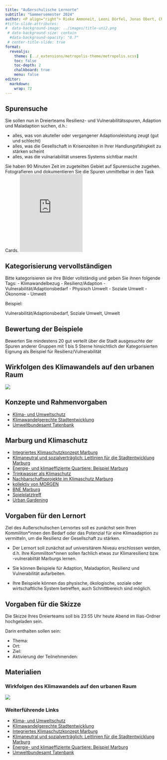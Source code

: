 ```yaml
---
title: "Außerschulische Lernorte"
subtitle: "Sommersemester 2024"
author: <P align="right"> Rieke Ammoneit, Leoni Dörfel, Jonas Obert, Chris Reudenbach</P>
#title-slide-attributes: 
#  data-background-image: ../images/title-uni2.png
 # data-background-size: contain
  #data-background-opacity: "0.7"
 # center-title-slide: true
format:
  revealjs:
    theme: [../_extensions/metropolis-theme/metropolis.scss]
    toc: false
    toc-depth: 2
    chalkboard: true
    menu: false
editor: 
  markdown: 
    wrap: 72
---
```





## Spurensuche
::: {.callout-tip title="Arbeitsauftrag" icon=false}
Sie sollen nun in Dreierteams Resilienz- und Vulnerabilitätsspuren, Adaption und Maladaption suchen, d.h.:

-   alles, was von akuteller oder vergangener Adaptionsleistung zeugt (gut und schlecht)
-   alles, was die Gesellschaft in Krisenzeiten in Ihrer Handlungsfähigkeit zu stärken scheint
-   alles, was die vulnariabilität unseres Systems sichtbar macht

Sie haben 90 Minuten Zeit im zugeteilten Gebiet auf Spurensuche zugehen. Fotografieren und dokumentieren Sie die Spuren unmittelbar in den Task Cards.
<iframe src="https://www.taskcards.de/#/board/5bf6b048-ad03-456a-8dd9-cd509b4a2467?token=170a8896-4624-4a6c-b60c-d7c2c86f2c78" style="border:0px;width:40%;height:250px" allowfullscreen="true" webkitallowfullscreen="true" mozallowfullscreen="true"></iframe>
:::

## Kategorisierung vervollständigen
Bitte kategorisieren sie ihre Bilder vollständig und geben Sie ihnen folgende Tags:
- Klimawandelbezug
  - Resilienz/Adaption 
  - Vulnerabilität/Adaptionsbedarf
    - Physisch Umwelt
    - Soziale Umwelt
    - Ökonomie
    - Umwelt

Beispiel:

 Vulnerabilität/Adaptionsbedarf, Soziale Umwelt, Umwelt
  

## Bewertung der Beispiele

Bewerten Sie mindestens 20 gut verteilt über die Stadt ausgesuchte der Spuren anderer Gruppen mit 1 bis 5 Sterne hinsichtlich der Kategorisierten Eignung als Beispiel für Resilienz/Vulnerabilität


## Wirkfolgen des Klimawandels auf den urbanen Raum
![](../images/KlimawandelStadt.png){fig-align="center"}


## Konzepte und Rahmenvorgaben 

- [Klima- und Umweltschutz](https://www.nationale-stadtentwicklungspolitik.de/NSPWeb/DE/Themen/Themenuebersicht/Klima-und-Umweltschutz/klima-und-umweltschutz_node.html)
- [Klimawandelgerechte Stadtentwicklung](https://www.nationale-stadtentwicklungspolitik.de/NSP/SharedDocs/Publikationen/DE_Ressorforschung/klimagerechte_stadtentwicklung.pdf%3F__blob%3DpublicationFile%26v%3D1&ved=2ahUKEwiSnq3TobOFAxWe7LsIHaCCATAQFnoECDEQAQ&usg=AOvVaw1ooYsFSQLGcF2xTpoKPcgA)
- [Umweltbundesamt Tatenbank](https://www.umweltbundesamt.de/themen/klima-energie/klimafolgen-anpassung/werkzeuge-der-anpassung/tatenbank?kompass_tags_f_action=85070&page=5)

## Marburg und Klimaschutz

- [Integriertes Klimaschutzkonzept Marburg](https://www.marburg.de/portal/seiten/integriertes-klimaschutzkonzept-der-stadt-marburg-900000629-23001.html)
- [Klimaneutral und sozialverträglich: Leitlinien für die Stadtentwicklung Marburg](https://www.marburg.de/portal/seiten/klimaneutral-und-sozialvertraeglich-leitlinien-fuer-die-stadtentwicklung-900002968-23001.html)
- [Energie- und klimaeffiziente Quartiere: Beispiel Marburg](https://www.bbsr.bund.de/BBSR/DE/veroeffentlichungen/izr/2012/5_6/Inhalt/izr-5-6-2012-komplett-dl.pdf?__blob=publicationFile&v=1)
- [Trinkwasser als Klimaschutz](https://www.marburg.de/portal/seiten/trinkwasser-als-klimaschutz-900001906-23001.html?rubrik=900000045)
- [Nachbarschaftsprojekte im Klimaschutz Marburg](https://www.marburg.de/portal/seiten/nachbarschaftsprojekte-im-klimaschutz-900002387-23001.html)
- [kollektiv von MORGEN](https://www.bne-marburg.de/organisation/kollektiv-von-morgen-e-v/)
- [BNE Marburg](https://www.bne-marburg.de/)
- [Spielplatztreff](https://www.spielplatztreff.de/spielplatz/maerchenspielplatz-in-marburg_4766)
- [Urban Gardening](https://www.uni-marburg.de/de/universitaet/profil/universitaetskultur/nachhaltigkeit/green-office/engagement/externe-initiativen/urban-gardening)



## Vorgaben für den Lernort

Ziel des Außerschulischen Lernortes soll es zunächst sein Ihren Kommiliton*innen den Bedarf oder das Potenzial für eine Klimaadaption zu vermitteln, um die Resilienz der Gesellschaft zu stärken. 

- Der Lernort soll zunächst auf universitärem Niveau erschlossen werden, d.h. Ihre Kommiliton*innen sollen fachlich etwas zur Klimaresilienz bzw. -vulnerabiltät Marburgs lernen.

- Sie können Beispiele für Adaption, Maladaption, Resilienz und Vulnerabilität aufarbeiten.

- Ihre Beispiele können das physische, ökologische, soziale oder wirtschaftliche System betreffen, auch Schnittbereich sind möglich. 

## Vorgaben für die Skizze
::: {.callout-important }
Die Skizze Ihres Dreierteams soll bis 23:55 Uhr heute Abend im Ilias-Ordner hochgeladen sein.
:::

Darin enthalten sollen sein: 

-   Thema:
-   Ort:
-   Ziel: 
-   Aktivierung der Teilnehmenden:



## Materialien
### Wirkfolgen des Klimawandels auf den urbanen Raum
![](../images/KlimawandelStadt.png)

### Weiterführende Links
- [Klima- und Umweltschutz](https://www.nationale-stadtentwicklungspolitik.de/NSPWeb/DE/Themen/Themenuebersicht/Klima-und-Umweltschutz/klima-und-umweltschutz_node.html)
- [Klimawandelgerechte Stadtentwicklung](https://www.nationale-stadtentwicklungspolitik.de/NSP/SharedDocs/Publikationen/DE_Ressorforschung/klimagerechte_stadtentwicklung.pdf%3F__blob%3DpublicationFile%26v%3D1&ved=2ahUKEwiSnq3TobOFAxWe7LsIHaCCATAQFnoECDEQAQ&usg=AOvVaw1ooYsFSQLGcF2xTpoKPcgA)
- [Integriertes Klimaschutzkonzept Marburg](https://www.marburg.de/downloads/datei/-XxC5Lc7mRb8S0lNCedXCkx6QmQ3cng2Uks0YVdsdzlXQS93bGg5SVJaWk52Ny9lZ1hpZjZOemVtZXpJNU1uQWU2R0hCSElxRm11Y25ja0lrT2UrUGp3b0QvRkx2bEozVmQ1MGUzZWlBMlFjNXdmMG12UHMrMHFJMytEaFAwbjUxVlFWaEU1eHdEOW1NRHh)
- [Klimaneutral und sozialverträglich: Leitlinien für die Stadtentwicklung Marburg](https://www.marburg.de/portal/seiten/klimaneutral-und-sozialvertraeglich-leitlinien-fuer-die-stadtentwicklung-900002968-23001.html)
- [Energie- und klimaeffiziente Quartiere: Beispiel Marburg](https://www.bbsr.bund.de/BBSR/DE/veroeffentlichungen/izr/2012/5_6/Inhalt/izr-5-6-2012-komplett-dl.pdf?__blob=publicationFile&v=1)
- [Umweltbundesamt Tatenbank](https://www.umweltbundesamt.de/themen/klima-energie/klimafolgen-anpassung/werkzeuge-der-anpassung/tatenbank?kompass_tags_f_action=85070&page=5)